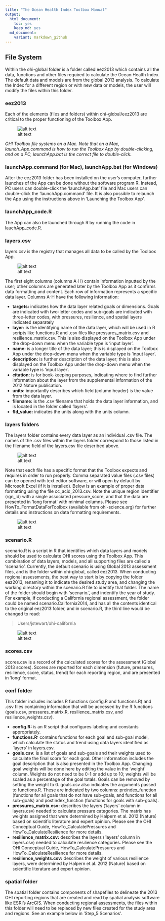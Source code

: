 ```yaml
---
title: "The Ocean Health Index Toolbox Manual"
output: 
  html_document:
    toc: yes
    keep_md: yes
  md_document:
    variant: markdown_github
---
```




## File System
Within the ohi-global folder is a folder called eez2013 which contains all the data, functions and other files required to calculate the Ocean Health Index. The default data and models are from the global 2013 analysis. To calculate the Index for a different region or with new data or models, the user will modify the files within this folder.

### eez2013
Each of the elements (files and folders) within ohi-global/eez2013 are critical to the proper functioning of the Toolbox App.

![alt text](zfig_ohiglobal_file_location.png)

*OHI Toolbox file systems on a Mac. Note that on a Mac, launch_App.command is how to run the Toolbox App by double-clicking, and on a PC, launchApp.bat is the correct file to double-click.*

### launchApp.command (for Mac), launchApp.bat (for Windows)
After the eez2013 folder has been installed on the user’s computer, further launches of the App can be done without the software program R. Instead, PC users can double-click the 'launchApp.bat' file and Mac users can double-click the ‘launchApp.command’ file.  It is also possible to relaunch the App using the instructions above in ‘Launching the Toolbox App’.

### launchApp_code.R
The App can also be launched through R by running the code in lauchApp_code.R. 

### layers.csv
layers.csv is the registry that manages all data to be called by the Toolbox App. 

![alt text](zfig_layers_csv_registry.png)

The first eight columns (columns A-H) contain information inputted by the user; other columns are generated later by the Toolbox App as it confirms data formatting and content. Each row of information represents a specific data layer. Columns A-H have the following information:

 + **targets:** indicates how the data layer related goals or dimensions. Goals are indicated with two-letter codes and sub-goals are indicated with three-letter codes, with pressures, resilience, and spatial layers indicated separately
 + **layer:** is the identifying name of the data layer, which will be used in R scripts like functions.R and .csv files like pressures_matrix.csv and resilience_matrix.csv. This is also displayed on the Toolbox App under the drop-down menu when the variable type is ‘input layer’.
 + **name:** is a longer title of the data layer; this is displayed on the Toolbox App under the drop-down menu when the variable type is ‘input layer’.
 + **description:** is further description of the data layer; this is also displayed on the Toolbox App under the drop-down menu when the variable type is ‘input layer’.
 + **citation:** is for book-keeping purposes, indicating where to find further information about the layer from the supplemental information of the 2012 Nature publication.
 + **units:** importantly describes which field (column header) is the value from the data layer.
 + **filename:** is the .csv filename that holds the data layer information, and is located in the folder called ‘layers’.
 + **fld_value:** indicates the units along with the units column.
 
### layers folders
The layers folder contains every data layer as an individual .csv file. The names of the .csv files within the layers folder correspond to those listed in the filename field of the layers.csv file described above.

![alt text](zfig_layers_folder_location.png)

Note that each file has a specific format that the Toolbox expects and requires in order to run properly. Comma separated value files (.csv files) can be opened with text editor software, or will open by default by Microsoft Excel (if it is installed). Below is an example of proper data formatting using the file cc_acid_2013.csv. Note the unique region identifier (rgn_id) with a single associated pressure_score, and that the data are presented in ‘long format’ with minimal columns. Please see HowTo_FormatDataForToolbox (available from ohi-science.org) for further details and instructions on data formatting requirements.

![alt text](zfig_cc_acid_format_example.png)

### scenario.R
scenario.R is a script in R that identifies which data layers and models should be used to calculate OHI scores using the Toolbox App. This combination of data layers, models, and all supporting files are called a ‘scenario’. Currently, the default scenario is using Global 2013 assessment files, and is the folder within ohi-global, called eez2013. When conducting regional assessments, the best way to start is by copying the folder eez2013, renaming it to indicate the desired study area, and changing the working directory within the scenario.R file to identify that folder. The name of the folder should begin with ‘scenario.’, and indentify the year of study. For example, if conducting a California regional assessment, the folder could be named scenario.California2014, and has all the contents identical to the original eez2013 folder, and in scenario.R, the third line would be changed to read:

> Users/jstewart/ohi-california

![alt text](zfig_file_system_scenario.png)

### scores.csv
scores.csv is a record of the calculated scores for the assessment (Global 2013 scores). Scores are reported for each dimension (future, pressures, resilience, score, status, trend) for each reporting region, and are presented in ‘long’ format. 

### conf folder
This folder includes includes R functions (config.R and functions.R) and .csv files containing information that will be accessed by the R functions (goals.csv, pressures_matrix.R, resilience_matrix.csv, and resilience_weights.csv).

 + **config.R:** is an R script that configures labeling and constants appropriately.
 + **functions.R:**  contains functions for each goal and sub-goal model, which calculate the status and trend using data layers identified as ‘layers’ in layers.csv. 
 + **goals.csv:** is a list of goals and sub-goals and their weights used to calculate the final score for each goal. Other information includes the goal description that is also presented in the Toolbox App. Changing goal weights will be done here by editing the value in the ‘weight’ column. Weights do not need to be 0-1 or add up to 10; weights will be scaled as a percentage of the goal totals. Goals can be removed by setting the weight to 0.
goals.csv also indicates the arguments passed to functions.R. These are indicated by two columns: preindex_function (functions for all goals that do not have sub-goals, and functions for all sub-goals) and postindex_function (functions for goals with sub-goals). 
 + **pressures_matrix.csv:** describes the layers (‘layers’ column in layers.csv) needed to calculate pressure categories. The matrix has weights assigned that were determined by Halpern et al. 2012 (Nature) based on scientific literature and expert opinion. Please see the OHI Conceptual Guide, HowTo_CalculatePressures and HowTo_CalculateResilience for more details. 
 + **resilience_matrix.csv:** describes the layers (‘layers’ column in layers.csv) needed to calculate resilience categories.  Please see the OHI Conceptual Guide, HowTo_CalculatePressures and HowTo_CalculateResilience for more details. 
 + **resilience_weights.csv:** describes the weight of various resilience layers, were determined by Halpern et al. 2012 (Nature) based on scientific literature and expert opinion.

### spatial folder 
The spatial folder contains components of shapefiles to delineate the 2013 OHI reporting regions that are created and read by spatial analysis software like ESRI’s ArcGIS. When conducting regional assessments, the files within this folder will need to be replaced by new files created for the study area and regions. See an example below in ‘Step_5 Scenarios’.



